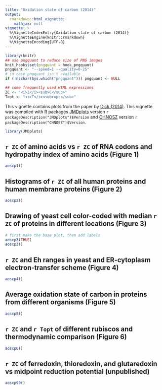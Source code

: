 ```yaml
---
title: "Oxidation state of carbon (2014)"
output: 
  rmarkdown::html_vignette:
    mathjax: null
vignette: >
  %\VignetteIndexEntry{Oxidation state of carbon (2014)}
  %\VignetteEngine{knitr::rmarkdown}
  %\VignetteEncoding{UTF-8}
---
```


```r
library(knitr)
## use pngquant to reduce size of PNG images
knit_hooks$set(pngquant = hook_pngquant)
pngquant <- "--speed=1 --quality=0-25"
# in case pngquant isn't available
if (!nzchar(Sys.which("pngquant"))) pngquant <- NULL 
```

```r
## some frequently used HTML expressions
ZC <- "<i>Z</i><sub>C</sub>"
Topt <- "<i>T</i><sub>opt</sub>"
```

This vignette contains plots from the paper by <a href="https://doi.org/10.1098/rsif.2013.1095" title="Average oxidation state of carbon in proteins">Dick (2014)</a>.
This vignette was compiled with R packages [JMDplots](https://github.com/jedick/JMDplots) version `r packageDescription("JMDplots")$Version` and [CHNOSZ](http://chnosz.net) version `r packageDescription("CHNOSZ")$Version`.

```r
library(JMDplots)
```

## `r ZC` of amino acids vs `r ZC` of RNA codons and hydropathy index of amino acids (Figure 1)
```r
aoscp1()
```

## Histograms of `r ZC` of all human proteins and human membrane proteins (Figure 2)
```r
aoscp2()
```

## Drawing of yeast cell color-coded with median `r ZC` of proteins in different locations (Figure 3)
```r
# first make the base plot, then add labels
aoscp3(TRUE)
aoscp3()
```

## `r ZC` and Eh ranges in yeast and ER-cytoplasm electron-transfer scheme (Figure 4)
```r
aoscp4()
```

## Average oxidation state of carbon in proteins from different organisms (Figure 5)
```r
aoscp5()
```

## `r ZC` and `r Topt` of different rubiscos and thermodynamic comparison (Figure 6)
```r
aoscp6()
```

## `r ZC` of ferredoxin, thioredoxin, and glutaredoxin vs midpoint reduction potential (unpublished)
```r
aoscp99()
```

